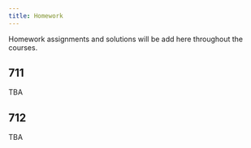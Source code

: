 ```yaml
---
title: Homework
---
```


Homework assignments and solutions will be add here throughout the courses. 

## 711 

TBA

## 712

TBA